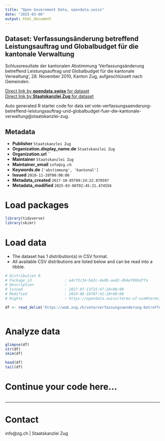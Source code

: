 ```yaml
---
title: "Open Government Data, opendata.swiss"
date: "2025-03-06"
output: html_document
---
```


## Dataset: Verfassungsänderung betreffend Leistungsauftrag und Globalbudget für die kantonale Verwaltung

Schlussresultate der kantonalen Abstimmung 'Verfassungsänderung betreffend Leistungsauftrag und Globalbudget für die kantonale Verwaltung', 28. November 2010, Kanton Zug, aufgeschlüsselt nach Gemeinden.

[Direct link by **opendata.swiss** for dataset](https://opendata.swiss/de/dataset/verfassungsanderung-betreffend-leistungsauftrag-und-globalbudget-fur-die-kantonale-verwaltung)<br>
[Direct link by **Staatskanzlei Zug** for dataset](https://wab.zug.ch/vote/verfassungsaenderung-betreffend-leistungsauftrag-und-globalbudget-fuer-die-kantonale-verwaltung/data)

Auto generated R starter code for data set vote-verfassungsaenderung-betreffend-leistungsauftrag-und-globalbudget-fuer-die-kantonale-verwaltung@staatskanzlei-zug.

## Metadata

- **Publisher** `Staatskanzlei Zug`
- **Organization.display_name.de** `Staatskanzlei Zug`
- **Organization.url** ``
- **Maintainer** `Staatskanzlei Zug`
- **Maintainer_email** `info@zg.ch`
- **Keywords.de** `['abstimmung', 'kantonal']`
- **Issued** `2010-11-28T00:00:00`
- **Metadata_created** `2017-10-05T09:24:22.870597`
- **Metadata_modified** `2025-03-06T02:45:21.474556`


# Load packages

```r

library(tidyverse)
library(skimr)

```

# Load data

-   The dataset has 1 distribution(s) in CSV format.
-   All available CSV distributions are listed below and can be read into a tibble.

```r

# Distribution 0
# Package_id               : a4cf3c34-b42c-4e0b-aed2-d94ef89bd7fa
# Description              : 
# Issued                   : 2017-07-13T15:47:28+00:00
# Modified                 : 2024-06-18T07:41:18+00:00
# Rights                   : https://opendata.swiss/terms-of-use#terms_by

df <- read_delim('https://wab.zug.ch/vote/verfassungsaenderung-betreffend-leistungsauftrag-und-globalbudget-fuer-die-kantonale-verwaltung/data-csv')



```

# Analyze data

```r

glimpse(df)
str(df)
skim(df)

head(df)
tail(df)

```

# Continue your code here...

```r

```

------------------------------------------------------------------------

# Contact

info@zg.ch | Staatskanzlei Zug

